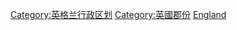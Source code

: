 {{Commons category|Counties of England}}
{{Catmore|郡 (英格蘭)}}

[[Category:英格兰行政区划|Category:英格兰行政区划]]
[[Category:英國郡份|Category:英國郡份]]
[[Category:各国郡县|England]]